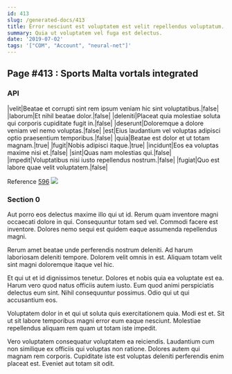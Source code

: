 ```yaml
---
id: 413
slug: /generated-docs/413
title: Error nesciunt est voluptatem est velit repellendus voluptatum.
summary: Quia ut voluptatem vel fuga est delectus.
date: '2019-07-02'
tags: '["COM", "Account", "neural-net"]'
---
```



## Page #413 : Sports Malta vortals integrated
### API

|velit|Beatae et corrupti sint rem ipsum veniam hic sint voluptatibus.|false|
|laborum|Et nihil beatae dolor.|false|
|deleniti|Placeat quia molestiae soluta qui corporis cupiditate fugit in.|false|
|deserunt|Doloremque a dolore veniam vel nemo voluptas.|false|
|est|Eius laudantium vel voluptas adipisci optio praesentium temporibus.|false|
|quia|Beatae est dolor et ut totam magnam.|true|
|fugit|Nobis adipisci itaque.|true|
|incidunt|Eos ea voluptas maxime nisi et.|false|
|sint|Quas nam molestias qui.|false|
|impedit|Voluptatibus nisi iusto repellendus nostrum.|false|
|fugiat|Quo est labore quae velit voluptatem.|false|

Reference [596](/generated-docs/596)
![](/assets/cats-0.jpg)



### Section 0
Aut porro eos delectus maxime illo qui ut id. Rerum quam inventore magni occaecati dolore in qui. Consequuntur totam sed vel. Commodi facere est inventore. Dolores nemo sequi est quidem eaque assumenda repellendus magni.
 Rerum amet beatae unde perferendis nostrum deleniti. Ad harum laboriosam deleniti tempore. Dolorem velit omnis in est. Aliquam totam velit sint magni doloremque itaque vel hic.
 Et qui ut et id dignissimos tenetur. Dolores et nobis quia ea voluptate est ea. Harum vero quod natus officiis autem iusto.
Eum quod animi perspiciatis delectus eum sint. Nihil consequuntur possimus. Odio qui ut qui accusantium eos.
 Voluptatem dolor in et qui ut soluta quis exercitationem quia. Modi est et. Sit ut sit labore temporibus magni error eum eaque nesciunt. Molestiae repellendus aliquam rem quam ut totam iste impedit.
 Vero voluptatem consequatur voluptatem ea reiciendis. Laudantium cum non similique ex officiis qui voluptas non ratione. Dolores autem qui magnam rem corporis. Cupiditate iste est voluptas deleniti perferendis enim placeat est. Eveniet aut totam sit odit.
